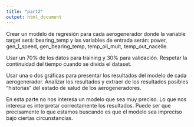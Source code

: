 ```yaml
---
title: "part2"
output: html_document
---
```


Crear un modelo de regresión para cada aerogenerador donde la variable target será:
bearing_temp y las variables de entrada serán: power, gen_1_speed, gen_bearing_temp, temp_oil_mult, temp_out_nacelle.

Usar un 70% de los datos para training y 30% para validación. Respetar la continuidad
del tiempo cuando se divida el dataset.

Usar una o dos gráficas para presentar los resultados del modelo de cada aerogenerador.
Analizar los resultados y extraer de los resultados posibles "historias" del estado de
salud de los aerogeneradores.

En esta parte no nos interesa un modelo que sea muy preciso. Lo que nos interesa es
interpretar correctamente los resultados. Puede ser que precisamente lo que estamos
buscando es que el modelo sea impreciso bajo ciertas circunstancias.